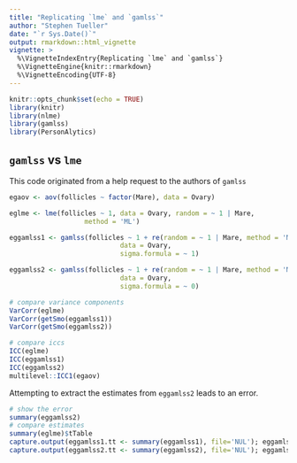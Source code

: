 ---
title: "Replicating `lme` and `gamlss`"
author: "Stephen Tueller"
date: "`r Sys.Date()`"
output: rmarkdown::html_vignette
vignette: >
  %\VignetteIndexEntry{Replicating `lme` and `gamlss`}
  %\VignetteEngine{knitr::rmarkdown}
  %\VignetteEncoding{UTF-8}
---

```{r setup, include=FALSE}
knitr::opts_chunk$set(echo = TRUE)
library(knitr)
library(nlme)
library(gamlss)
library(PersonAlytics)
```

## `gamlss` vs `lme`

This code originated from a help request to the authors of `gamlss`

```{r}
egaov <- aov(follicles ~ factor(Mare), data = Ovary)

eglme <- lme(follicles ~ 1, data = Ovary, random = ~ 1 | Mare,
                   method = 'ML')

eggamlss1 <- gamlss(follicles ~ 1 + re(random = ~ 1 | Mare, method = 'ML'),
                            data = Ovary,
                            sigma.formula = ~ 1)

eggamlss2 <- gamlss(follicles ~ 1 + re(random = ~ 1 | Mare, method = 'ML'),
                            data = Ovary,
                            sigma.formula = ~ 0)

# compare variance components
VarCorr(eglme)
VarCorr(getSmo(eggamlss1))
VarCorr(getSmo(eggamlss2))

# compare iccs
ICC(eglme)
ICC(eggamlss1)
ICC(eggamlss2)
multilevel::ICC1(egaov)
```

Attempting to extract the estimates from `eggamlss2` leads to an error.

```{r, error=TRUE}
# show the error
summary(eggamlss2)
# compare estimates
summary(eglme)$tTable
capture.output(eggamlss1.tt <- summary(eggamlss1), file='NUL'); eggamlss1.tt
capture.output(eggamlss2.tt <- summary(eggamlss2), file='NUL'); eggamlss2.tt
```

